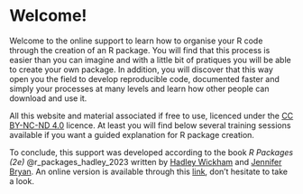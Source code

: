 # Welcome! {.unnumbered}

Welcome to the online support to learn how to organise your R code through the creation of an R package. You will find that this process is easier than you can imagine and with a little bit of pratiques you will be able to create your own package. In addition, you will discover that this way open you the field to develop reproducible code, documented faster and simply your processes at many levels and learn how other people can download and use it.

All this website and material associated if free to use, licenced under the [CC BY-NC-ND 4.0](https://creativecommons.org/licenses/by-nc-nd/4.0/){.external target="_blank"} licence. At least you will find below several training sessions available if you want a guided explanation for R package creation.

To conclude, this support was developed according to the book *R Packages (2e)* @r_packages_hadley_2023 written by [Hadley Wickham](http://hadley.nz) and [Jennifer Bryan](http://jennybryan.org/). An online version is available through this [link](https://r-pkgs.org/){.external target="_blank"}, don't hesitate to take a look.
